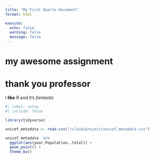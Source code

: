 ```yaml
---
title: "My First Quarto Document"
format: html

execute:
  echo: false
  warning: false
  message: false
---
```


# my awesome assignment 

# thank you professor

I **like** R and it's *fantastic *
```r
#| label: setup
#| include: false

library(tidyverse)

unicef_metadata <- read.csv("/cloud/project/unicef_metadata.csv")
```


```r
unicef_metadata  %>%
  ggplot(aes(year,Population..total)) +
  geom_point() +
  theme_bw()
```
